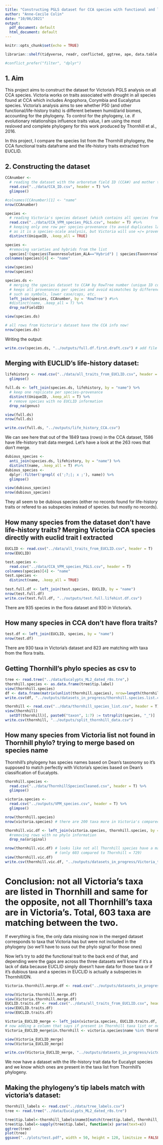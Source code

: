 ```yaml
---
title: "Constructing PGLS dataset for CCA species with functional and life-history trait data"
author: "Anne-Cecile Colin"
date: "10/06/2021"
output:
  pdf_document: default
  html_document: default
---
```


```r
knitr::opts_chunk$set(echo = TRUE)

librarian::shelf(tidyverse, readr, conflicted, ggtree, ape, data.table, DesiQuintans/desiderata)

#conflict_prefer("filter", "dplyr")
```

## 1. Aim

This project aims to construct the dataset for Victoria's PGLS analysis on all CCA species.
Victoria works on traits associated with drought in all species found at CCA which includes Angophora, Corymbia and Eucalyptus species.
Victoria's analysis aims to see whether P50 (and other functional/life-history traits) is different between humid/arid biomes, accounting for  the phylogeny.
To control for the phylogeny, i.e. if evolutionary relationships influence traits value, I am using the most resloved and complete phylogeny for this work produced by Thornhill et al., 2016.

In this project, I compare the species list from the Thornhill phylogeny, the CCA functional traits dataframe and the life-history traits extracted from EUCLID.

## 2. Constructing the dataset

``` r

CCAnumber <- 
  # reading the dataset with the arboretum field ID (CCA#) and mother tree reference (UniqueID)
  read.csv("../data/CCA_ID.csv", header = T) %>%
  glimpse()

#colnames(CCAnumber)[1] <- "name"
nrow(CCAnumber)

species <- 
  # reading Victoria's species dataset (which contains all species from CCA)
  read.csv("../data/CCA_VPM_species_PGLS.csv", header = T) #%>%
  # keeping only one row per species-provenance (to avoid duplicates later on)
  # as it is a species-scale analysis, but Victoria will use =/= provenances per species
  distinct(UniqueID, .keep_all = TRUE)

species <- 
  #removing varieties and hybrids from the list
  species[!(species$Taxonresolution_ALA=="Hybrid") | species$Taxonresolution_ALA=="Variety",]
colnames(species)[4] <- "name"

view(species)
nrow(species)
```

``` r
species.ds <- 
  # merging the species dataset to CCA# by RowTree number (unique ID compared to merging by species name)
  # keeps all provenances per species and avoid mismatches by differences in species name column
  # such as symbols, lower case/caps, etc.
  left_join(species, CCAnumber, by = 'RowTree') #%>%
  #distinct(name, .keep_all = T) %>%
  drop_na(FieldID)

view(species.ds)

# all rows from Victoria's dataset have the CCA info now!
nrow(species.ds)
```

Writing the output:
``` r
write.csv(species.ds, "../outputs/full.df.first.draft.csv") # add file name
```

## Merging with EUCLID's life-history dataset:

``` r
lifehistory <- read.csv("../data/all_traits_from_EUCLID.csv", header = T) %>%
  glimpse()
```

``` r
full.ds <- left_join(species.ds, lifehistory, by = "name") %>%
  # keep one replicate per species-provenance
  distinct(UniqueID, .keep_all = T) %>%
  # remove species with no EUCLID information
  drop_na(genus)

view(full.ds)  
nrow(full.ds)
```

``` r
write.csv(full.ds, "../outputs/life_history_CCA.csv")
```

We can see here that out of the 1849 taxa (rows) in the CCA dataset, 1586 have life-history trait data merged.
Let's have a look at the 263 rows that don't merge.

``` r
dubious_species <-
  anti_join(species.ds, lifehistory, by = "name") %>%
  distinct(name, .keep_all = T) #%>%
dubious_species <-
  dplyr::filter(!grepl( c(';?;|; x ;'), name)) %>%
  glimpse()

view(dubious_species)
nrow(dubious_species)
```

They all seem to be dubious species (either no records found for life-history traits or refered to as subspecies instead of species. but mostly no records).


## How many species from the dataset don't have life-history traits? Merging Victoria CCA species directly with euclid trait I extracted

``` r
EUCLID <- read.csv("../data/all_traits_from_EUCLID.csv", header = T)
nrow(EUCLID)

test.species <- 
  read.csv("../data/CCA_VPM_species_PGLS.csv", header = T)
colnames(species)[4] <- "name"
test.species <-
  distinct(name, .keep_all = TRUE)
  
test.full.df <- left_join(test.species, EUCLID, by = "name")
nrow(test.full.df)
write.csv(test.full.df, "../outputs/test.full.lifehist.df.csv")
```
There are 935 species in the flora dataset and 930 in Victoria's.

## How many species in CCA don't have flora traits?
``` r
test.df <- left_join(EUCLID, species, by = "name")
nrow(test.df)

```
There are 930 taxa in Victoria's dataset and 823 are matching with taxa from the flora traits.



## Getting Thornhill's phylo species as csv to 

``` r
tree <- read.tree("../data/Eucalypts_ML2_dated_r8s.tre",)
thornhill.species <- as.data.frame(tree$tip.label)
view(thornhill.species)
df <- data.frame(matrix(unlist(thornhill.species), nrow=length(thornhill.species), byrow=TRUE))
write.csv(df, "../outputs/datasets_in_progress/thornhill.species.list.csv")
```

```r
thornhill <- read.csv("../data/thornhill_species_list.csv", header = T)#%>%
view(thornhill)
  setDT(thornhill)[, paste0("taxon", 1:7) := tstrsplit(species, "_")]
write.csv(thornhill, "../outputs/split_thornhill_data.csv")
```

## How many species from Victoria list not found in Thornhill phylo? trying to merge based on species name

Thornhill's phylogeny has species names based on Dean's taxonomy so it's supposed to match perfectly with Victoria's species based on Dean's classification of Eucalypts.

``` r
thornhill.species <-
  read.csv("../data/ThornhillSpeciesCleaned.csv", header = T) %>%
  glimpse()

victoria.species <-
  read.csv("../outputs/VPM_species.csv", header = T) %>%
  glimpse()

nrow(thornhill.species)
nrow(victoria.species) # there are 200 taxa more in Victoria's compared to Thornhill

thornhill.vic.df <- left_join(victoria.species, thornhill.species, by = "name") %>%
  #removing rows with no phylo information
  drop_na(original)

nrow(thornhill.vic.df) # looks like not all Thornhill species have a match
                       # (only 603 compared to Thornhill = 729)
view(thornhill.vic.df)
write.csv(thornhill.vic.df, "../outputs/datasets_in_progress/Victoria_thornhill_merge.csv")
```

# Conclusion: not all Victoria's taxa are listed in Thornhill and same for the opposite, not all Thornhill's taxa are in Victoria's. Total, 603 taxa are matching between the two.

If everything is fine, the only data missing now in the merged dataset corresponds to taxa that Victoria has but were not included in the phylogeny (so we'll have to suss out the phylo signal for those ones)

Now let's try to add the functional trait to the back end of that, and depending were the gaps are across the three datasets we'll know if it's a lack of data because EUCLID simply doesn't have data for those taxa or if it's dubious taxa and a species in EUCLID is actually a subspecies in Thornhill/DN.

```r
Victoria.thornhill.merge.df <- read.csv("../outputs/datasets_in_progress/Victoria_thornhill_merge.csv", header = T)

nrow(Victoria.thornhill.merge.df)
view(Victoria.thornhill.merge.df)
EUCLID.traits.df <- read.csv("../data/all_traits_from_EUCLID.csv", header = T)
view(EUCLID.traits.df)
nrow(EUCLID.traits.df)

Victoria_EUCLID_merge <- left_join(victoria.species, EUCLID.traits.df, by = "name")
# now adding a column that says if present in Thornhill taxa list or not:
Victoria_EUCLID_merge$in.thornhill <- victoria.species$name %in% thornhill.species$name

view(Victoria_EUCLID_merge)
nrow(Victoria_EUCLID_merge)
```

``` r
write.csv(Victoria_EUCLID_merge, "../outputs/datasets_in_progress/victoria_thornhill_euclid_merge.csv")
```

We now have a dataset with the life-history trait data for Eucalypt species and we know which ones are present in the taxa list from Thornhill's phylogeny.


## Making the phylogeny's tip labels match with victoria's dataset:

``` r
thornhill_labels <- read.csv("../data/tree_labels.csv")
tree <- read.tree("../data/Eucalypts_ML2_dated_r8s.tre")

tree$tip.label<-thornhill_labels$name3[match(tree$tip.label, thornhill_labels$original)] # changing tip label to match victoria species name
tree$tip.label<-sapply(tree$tip.label, function(x) parse(text=x))
ggtree(tree)
plot(tree)
ggsave("../plots/test.pdf", width = 50, height = 120, limitsize = FALSE)
```



